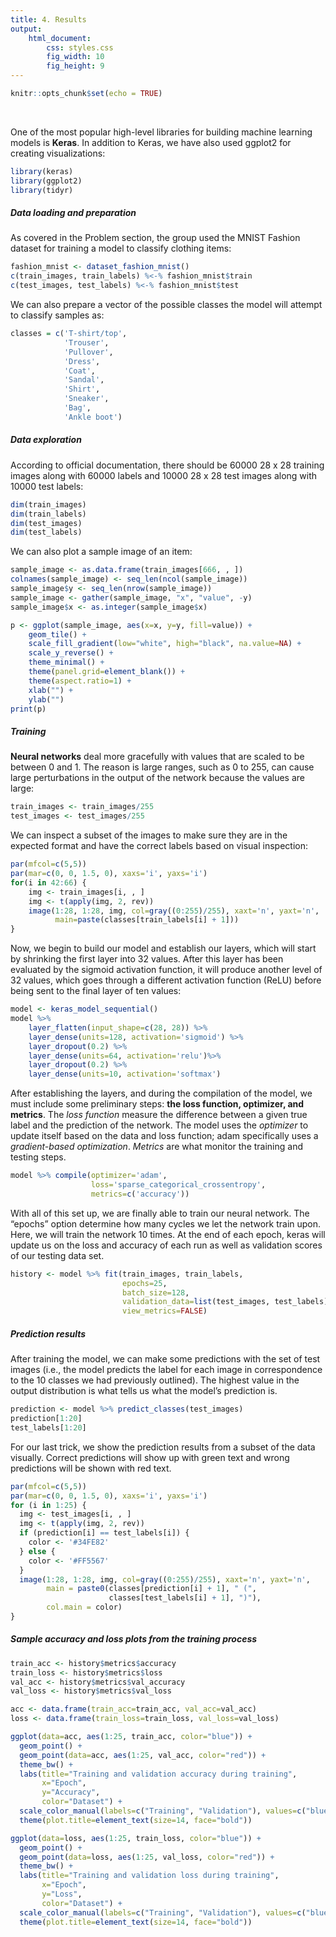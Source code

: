 ```yaml
---
title: 4. Results
output: 
    html_document:
        css: styles.css
        fig_width: 10
        fig_height: 9
---
```


```r
knitr::opts_chunk$set(echo = TRUE)
```

<p>&nbsp;</p>

One of the most popular high-level libraries for building machine learning
models is **Keras**. In addition to Keras, we have also used ggplot2 for creating
visualizations:
```r
library(keras)
library(ggplot2)
library(tidyr)
```

##### Data loading and preparation
As covered in the Problem section, the group used the MNIST Fashion dataset for
training a model to classify clothing items:
```r
fashion_mnist <- dataset_fashion_mnist()
c(train_images, train_labels) %<-% fashion_mnist$train
c(test_images, test_labels) %<-% fashion_mnist$test
```

We can also prepare a vector of the possible classes the model will attempt to
classify samples as:
```r
classes = c('T-shirt/top',
            'Trouser',
            'Pullover',
            'Dress',
            'Coat',
            'Sandal',
            'Shirt',
            'Sneaker',
            'Bag',
            'Ankle boot')
```

##### Data exploration

According to official documentation, there should be 60000 28 x 28 training
images along with 60000 labels and 10000 28 x 28 test images along with 10000
test labels:
```r
dim(train_images)
dim(train_labels)
dim(test_images)
dim(test_labels)
```

We can also plot a sample image of an item:
```r
sample_image <- as.data.frame(train_images[666, , ])
colnames(sample_image) <- seq_len(ncol(sample_image))
sample_image$y <- seq_len(nrow(sample_image))
sample_image <- gather(sample_image, "x", "value", -y)
sample_image$x <- as.integer(sample_image$x)

p <- ggplot(sample_image, aes(x=x, y=y, fill=value)) +
    geom_tile() +
    scale_fill_gradient(low="white", high="black", na.value=NA) +
    scale_y_reverse() +
    theme_minimal() +
    theme(panel.grid=element_blank()) +
    theme(aspect.ratio=1) +
    xlab("") +
    ylab("")
print(p)
```

##### Training 

**Neural networks** deal more gracefully with values that are scaled to be between 0
and 1. The reason is large ranges, such as 0 to 255, can cause large
perturbations in the output of the network because the values are large:
```r
train_images <- train_images/255
test_images <- test_images/255
```

We can inspect a subset of the images to make sure they are in the expected
format and have the correct labels based on visual inspection:
```r
par(mfcol=c(5,5))
par(mar=c(0, 0, 1.5, 0), xaxs='i', yaxs='i')
for(i in 42:66) {
    img <- train_images[i, , ]
    img <- t(apply(img, 2, rev))
    image(1:28, 1:28, img, col=gray((0:255)/255), xaxt='n', yaxt='n',
          main=paste(classes[train_labels[i] + 1]))
}
```

Now, we begin to build our model and establish our layers, which will start by
shrinking the first layer into 32 values. After this layer has been evaluated
by the sigmoid activation function, it will produce another level of 32 values,
which goes through a different activation function (ReLU) before being sent to
the final layer of ten values:
```r
model <- keras_model_sequential()
model %>%
    layer_flatten(input_shape=c(28, 28)) %>%
    layer_dense(units=128, activation='sigmoid') %>%
    layer_dropout(0.2) %>%
    layer_dense(units=64, activation='relu')%>%
    layer_dropout(0.2) %>%
    layer_dense(units=10, activation='softmax')
```

After establishing the layers, and during the compilation of the model, we must
include some preliminary steps: **the loss function, optimizer, and metrics**. The
*loss function* measure the difference between a given true label and the
prediction of the network. The model uses the *optimizer* to update itself based
on the data and loss function; adam specifically uses a *gradient-based
optimization*. *Metrics* are what monitor the training and testing steps.
```r
model %>% compile(optimizer='adam',
                  loss='sparse_categorical_crossentropy',
                  metrics=c('accuracy'))
```

With all of this set up, we are finally able to train our neural network. The
"epochs" option determine how many cycles we let the network train upon. Here,
we will train the network 10 times. At the end of each epoch, keras will update
us on the loss and accuracy of each run as well as validation scores of our
testing data set.

```r
history <- model %>% fit(train_images, train_labels,
                         epochs=25,
                         batch_size=128,
                         validation_data=list(test_images, test_labels),
                         view_metrics=FALSE)
```

##### Prediction results

After training the model, we can make some predictions with the set of test
images (i.e., the model predicts the label for each image in correspondence to
the 10 classes we had previously outlined). The highest value in the output
distribution is what tells us what the model's prediction is.
```r
prediction <- model %>% predict_classes(test_images)
prediction[1:20]
test_labels[1:20]
```

For our last trick, we show the prediction results from a subset of the data
visually. Correct predictions will show up with green text and wrong predictions
will be shown with red text.
```r
par(mfcol=c(5,5))
par(mar=c(0, 0, 1.5, 0), xaxs='i', yaxs='i')
for (i in 1:25) {
  img <- test_images[i, , ]
  img <- t(apply(img, 2, rev))
  if (prediction[i] == test_labels[i]) {
    color <- '#34FE82'
  } else {
    color <- '#FF5567'
  }
  image(1:28, 1:28, img, col=gray((0:255)/255), xaxt='n', yaxt='n',
        main = paste0(classes[prediction[i] + 1], " (",
                      classes[test_labels[i] + 1], ")"),
        col.main = color)
}
```

##### Sample accuracy and loss plots from the training process

```r
train_acc <- history$metrics$accuracy
train_loss <- history$metrics$loss
val_acc <- history$metrics$val_accuracy
val_loss <- history$metrics$val_loss

acc <- data.frame(train_acc=train_acc, val_acc=val_acc)
loss <- data.frame(train_loss=train_loss, val_loss=val_loss)

ggplot(data=acc, aes(1:25, train_acc, color="blue")) + 
  geom_point() + 
  geom_point(data=acc, aes(1:25, val_acc, color="red")) +
  theme_bw() +
  labs(title="Training and validation accuracy during training", 
       x="Epoch", 
       y="Accuracy", 
       color="Dataset") +
  scale_color_manual(labels=c("Training", "Validation"), values=c("blue", "red")) + 
  theme(plot.title=element_text(size=14, face="bold"))

ggplot(data=loss, aes(1:25, train_loss, color="blue")) + 
  geom_point() + 
  geom_point(data=loss, aes(1:25, val_loss, color="red")) +
  theme_bw() +
  labs(title="Training and validation loss during training", 
       x="Epoch", 
       y="Loss", 
       color="Dataset") +
  scale_color_manual(labels=c("Training", "Validation"), values=c("blue", "red")) + 
  theme(plot.title=element_text(size=14, face="bold"))
```